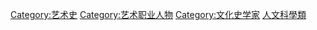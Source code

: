 [[Category:艺术史|Category:艺术史]]
[[Category:艺术职业人物|Category:艺术职业人物]]
[[Category:文化史学家|Category:文化史学家]]
[[Category:人文科學類|]]